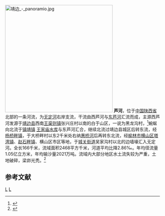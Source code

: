 [[File:靖边_-_panoramio.jpg|350px]]
'''芦河'''，位于[[中国|中国]][[陕西省|陕西省]]北部的一条河流，为[[无定河|无定河]]右岸支流，干流由西芦河与[[东芦河|东芦河]]汇流而成，主源西芦河发源于[[靖边县|靖边县]]西南[[王渠则镇|王渠则镇]]张兴庄村以南的白于山区，一说为黑龙沟村，<ref>{{cite web |title=榆林市人民政府关于芦河管理和保护范围的公告 |url=http://www.yl.gov.cn/xwzx/gggq/65179.htm |website=榆林市人民政府 |accessdate=2021-03-01}}</ref>蜿蜒向北流于[[镇靖镇|镇靖镇]] [[王家庙水库|王家庙水库]]与东芦河汇合，继续北流过靖边县城区后转东流，经[[杨桥畔镇|杨桥畔镇]]，于大桥畔村以东2千米处右纳[[惠桥河|惠桥河]]后再转东北流，经[[榆林市|榆林市]][[横山区|横山区]][[塔湾镇|塔湾镇]]、[[赵石畔镇|赵石畔镇]]、横山区市区等地，于[[城关街道_(横山县)|城关街道]]吴家沟村以北的边墙壕汇入无定河。全长166千米，流域面积2468平方千米，河道平均比降2.86‰。年均径流量1.05亿立方米，年均输沙量2021万吨。流域内大部分地区水土流失较为严重，土地破碎，梁峁光秃。<ref name="中国河湖大典">{{cite book zh |author=《[[中国河湖大典|中国河湖大典]]》编纂委员会 |title=《中国河湖大典·黄河卷》 |format=M |edition=1 |location=北京 |publisher=中国水利水电出版社 |date=2014年4月 |pages=142页 |id= ISBN 978-7-5170-1937-4}}</ref>

==参考文献==
{{reflist}}

{{China-river-stub}}
[[Category:黄河水系|L]]
[[Category:陕西河流|L]]
